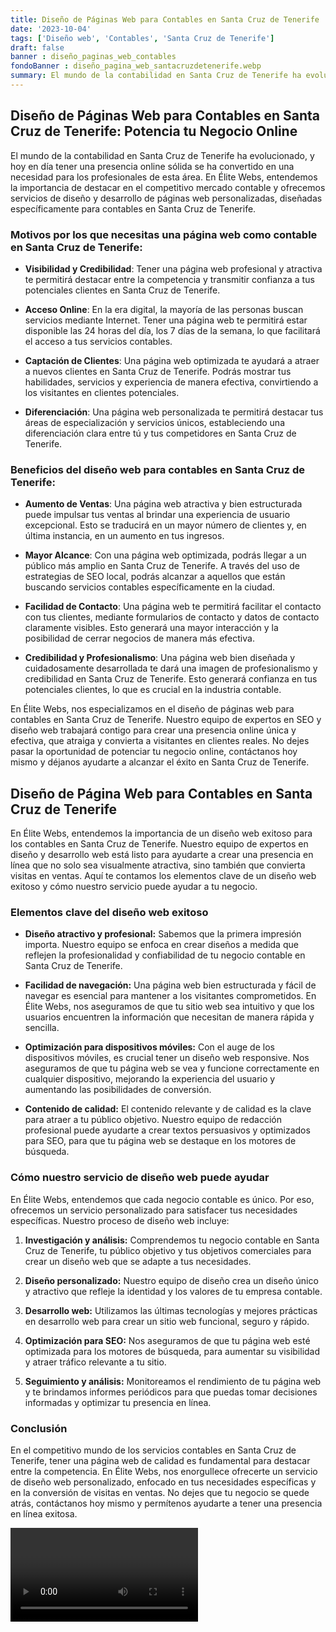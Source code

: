 ```yaml
---
title: Diseño de Páginas Web para Contables en Santa Cruz de Tenerife
date: '2023-10-04'
tags: ['Diseño web', 'Contables', 'Santa Cruz de Tenerife']
draft: false
banner : diseño_paginas_web_contables
fondoBanner : diseño_pagina_web_santacruzdetenerife.webp
summary: El mundo de la contabilidad en Santa Cruz de Tenerife ha evolucionado, y hoy en día tener una presencia online sólida se ha convertido en una necesidad para los profesionales de esta área. En Élite Webs, entendemos la importancia de destacar en el competitivo mercado contable y ofrecemos servicios de diseño y desarrollo de páginas web personalizadas, diseñadas específicamente para contables en Santa Cruz de Tenerife.
---
```


## Diseño de Páginas Web para Contables en Santa Cruz de Tenerife: Potencia tu Negocio Online

El mundo de la contabilidad en Santa Cruz de Tenerife ha evolucionado, y hoy en día tener una presencia online sólida se ha convertido en una necesidad para los profesionales de esta área. En Élite Webs, entendemos la importancia de destacar en el competitivo mercado contable y ofrecemos servicios de diseño y desarrollo de páginas web personalizadas, diseñadas específicamente para contables en Santa Cruz de Tenerife.

### Motivos por los que necesitas una página web como contable en Santa Cruz de Tenerife:

- **Visibilidad y Credibilidad**: Tener una página web profesional y atractiva te permitirá destacar entre la competencia y transmitir confianza a tus potenciales clientes en Santa Cruz de Tenerife.

- **Acceso Online**: En la era digital, la mayoría de las personas buscan servicios mediante Internet. Tener una página web te permitirá estar disponible las 24 horas del día, los 7 días de la semana, lo que facilitará el acceso a tus servicios contables.

- **Captación de Clientes**: Una página web optimizada te ayudará a atraer a nuevos clientes en Santa Cruz de Tenerife. Podrás mostrar tus habilidades, servicios y experiencia de manera efectiva, convirtiendo a los visitantes en clientes potenciales.

- **Diferenciación**: Una página web personalizada te permitirá destacar tus áreas de especialización y servicios únicos, estableciendo una diferenciación clara entre tú y tus competidores en Santa Cruz de Tenerife.

### Beneficios del diseño web para contables en Santa Cruz de Tenerife:

- **Aumento de Ventas**: Una página web atractiva y bien estructurada puede impulsar tus ventas al brindar una experiencia de usuario excepcional. Esto se traducirá en un mayor número de clientes y, en última instancia, en un aumento en tus ingresos.

- **Mayor Alcance**: Con una página web optimizada, podrás llegar a un público más amplio en Santa Cruz de Tenerife. A través del uso de estrategias de SEO local, podrás alcanzar a aquellos que están buscando servicios contables específicamente en la ciudad.

- **Facilidad de Contacto**: Una página web te permitirá facilitar el contacto con tus clientes, mediante formularios de contacto y datos de contacto claramente visibles. Esto generará una mayor interacción y la posibilidad de cerrar negocios de manera más efectiva.

- **Credibilidad y Profesionalismo**: Una página web bien diseñada y cuidadosamente desarrollada te dará una imagen de profesionalismo y credibilidad en Santa Cruz de Tenerife. Esto generará confianza en tus potenciales clientes, lo que es crucial en la industria contable.

En Élite Webs, nos especializamos en el diseño de páginas web para contables en Santa Cruz de Tenerife. Nuestro equipo de expertos en SEO y diseño web trabajará contigo para crear una presencia online única y efectiva, que atraiga y convierta a visitantes en clientes reales. No dejes pasar la oportunidad de potenciar tu negocio online, contáctanos hoy mismo y déjanos ayudarte a alcanzar el éxito en Santa Cruz de Tenerife.

<GifSeo />

<Cta />

## Diseño de Página Web para Contables en Santa Cruz de Tenerife

En Élite Webs, entendemos la importancia de un diseño web exitoso para los contables en Santa Cruz de Tenerife. Nuestro equipo de expertos en diseño y desarrollo web está listo para ayudarte a crear una presencia en línea que no solo sea visualmente atractiva, sino también que convierta visitas en ventas. Aquí te contamos los elementos clave de un diseño web exitoso y cómo nuestro servicio puede ayudar a tu negocio.

### Elementos clave del diseño web exitoso

- **Diseño atractivo y profesional:** Sabemos que la primera impresión importa. Nuestro equipo se enfoca en crear diseños a medida que reflejen la profesionalidad y confiabilidad de tu negocio contable en Santa Cruz de Tenerife.

- **Facilidad de navegación:** Una página web bien estructurada y fácil de navegar es esencial para mantener a los visitantes comprometidos. En Élite Webs, nos aseguramos de que tu sitio web sea intuitivo y que los usuarios encuentren la información que necesitan de manera rápida y sencilla.

- **Optimización para dispositivos móviles:** Con el auge de los dispositivos móviles, es crucial tener un diseño web responsive. Nos aseguramos de que tu página web se vea y funcione correctamente en cualquier dispositivo, mejorando la experiencia del usuario y aumentando las posibilidades de conversión.

- **Contenido de calidad:** El contenido relevante y de calidad es la clave para atraer a tu público objetivo. Nuestro equipo de redacción profesional puede ayudarte a crear textos persuasivos y optimizados para SEO, para que tu página web se destaque en los motores de búsqueda.

### Cómo nuestro servicio de diseño web puede ayudar

En Élite Webs, entendemos que cada negocio contable es único. Por eso, ofrecemos un servicio personalizado para satisfacer tus necesidades específicas. Nuestro proceso de diseño web incluye:

1. **Investigación y análisis:** Comprendemos tu negocio contable en Santa Cruz de Tenerife, tu público objetivo y tus objetivos comerciales para crear un diseño web que se adapte a tus necesidades.

2. **Diseño personalizado:** Nuestro equipo de diseño crea un diseño único y atractivo que refleje la identidad y los valores de tu empresa contable.

3. **Desarrollo web:** Utilizamos las últimas tecnologías y mejores prácticas en desarrollo web para crear un sitio web funcional, seguro y rápido.

4. **Optimización para SEO:** Nos aseguramos de que tu página web esté optimizada para los motores de búsqueda, para aumentar su visibilidad y atraer tráfico relevante a tu sitio.

5. **Seguimiento y análisis:** Monitoreamos el rendimiento de tu página web y te brindamos informes periódicos para que puedas tomar decisiones informadas y optimizar tu presencia en línea.

### Conclusión

En el competitivo mundo de los servicios contables en Santa Cruz de Tenerife, tener una página web de calidad es fundamental para destacar entre la competencia. En Élite Webs, nos enorgullece ofrecerte un servicio de diseño web personalizado, enfocado en tus necesidades específicas y en la conversión de visitas en ventas. No dejes que tu negocio se quede atrás, contáctanos hoy mismo y permítenos ayudarte a tener una presencia en línea exitosa.

<Video />

<CtaBot job='Contables' city='Santa Cruz de Tenerife'/>

<Gmaps query='Santa Cruz de Tenerife+españa+maps' />